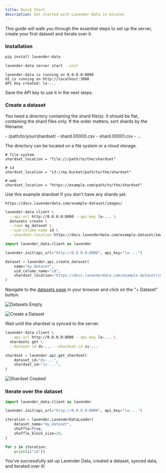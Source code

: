 ```yaml
---
title: Quick Start
description: Get started with Lavender Data in minutes
---
```




This guide will walk you through the essential steps to set up the server, create your first dataset and iterate over it.


### Installation

```bash
pip install lavender-data
```

```bash
lavender-data server start --init
```
```
lavender-data is running on 0.0.0.0:8000
UI is running on http://localhost:3000
API key created: la-...
```

Save the API key to use it in the next steps.

<LinkCard title="Learn more about the server configuration" href="/server/configuration" />

### Create a dataset

You need a directory containing the shard file(s).
It should be flat, containing the shard files only.
If the order matters, sort shards by the filename.

<FileTree>
- /path/to/your/shardset/
  - shard.00000.csv
  - shard.00001.csv
  - ...
</FileTree>

The directory can be located on a file system or a cloud storage. 

```
# file system
shardset_location = "file:///path/to/the/shardset"

# s3
shardset_location = "s3://my-bucket/path/to/the/shardset"

# web
shardset_location = "https://example.com/path/to/the/shardset"
```

Use this example shardset if you don't have any shards yet.
```
https://docs.lavenderdata.com/example-dataset/images/
```

<Tabs syncKey="ui-or-py">
  <TabItem value="cli" label="CLI">


```bash
lavender-data client \
  --api-url http://0.0.0.0:8000 --api-key la-... \
  datasets create \
  --name my_dataset \
  --uid-column-name id \
  --shardset-location https://docs.lavenderdata.com/example-dataset/images/
```

  </TabItem>
  <TabItem value="python" label="Python">


```python
import lavender_data.client as lavender

lavender.init(api_url="http://0.0.0.0:8000", api_key="la-...")

dataset = lavender.api.create_dataset(
    name="my_dataset",
    uid_column_name="id",
    shardset_location="https://docs.lavenderdata.com/example-dataset/images/",
)
```

  </TabItem>
  <TabItem value="web-ui" label="Web UI">

Navigate to the [datasets page](http://localhost:3000/datasets) in your browser and click on the "+ Dataset" button.

![Datasets Empty](/web-ui/web-ui-datasets-empty.png)

![Create a Dataset](/web-ui/web-ui-create-dataset.png)

  </TabItem>
</Tabs>


Wait until the shardset is synced to the server.

<Tabs syncKey="ui-or-py">
  <TabItem value="cli" label="CLI">

```bash
lavender-data client \
  --api-url http://0.0.0.0:8000 --api-key la-... \
  shardsets get \
  --dataset-id ds-... --shardset-id ss-...
```

  </TabItem>
  <TabItem value="python" label="Python">

```python
shardset = lavender.api.get_shardset(
    dataset_id="ds-...",
    shardset_id="ss-...",
)
```
  </TabItem>
  <TabItem value="web-ui" label="Web UI">

![Shardset Created](/web-ui/web-ui-dataset-detail.png)

  </TabItem>
</Tabs>

<LinkCard title="Learn more about the dataset structure" href="/dataset/structure" />


### Iterate over the dataset

```python
import lavender_data.client as lavender

lavender.init(api_url="http://0.0.0.0:8000", api_key="la-...")

iteration = lavender.LavenderDataLoader(
    dataset_name="my_dataset",
    shuffle=True,
    shuffle_block_size=10,
)

for i in iteration:
    print(i["id"])
```

<LinkCard title="Learn more about the data loader" href="/dataloader" />


You've successfully set up Lavender Data, created a dataset, synced data, and iterated over it!
